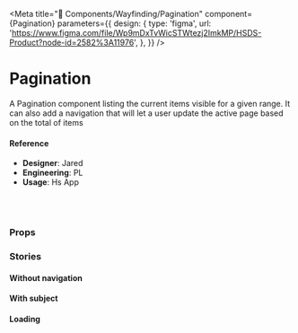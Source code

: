 
<Meta
  title="🧬 Components/Wayfinding/Pagination"
  component={Pagination}
  parameters={{
    design: {
      type: 'figma',
      url:
        'https://www.figma.com/file/Wp9mDxTvWicSTWtezj2ImkMP/HSDS-Product?node-id=2582%3A11976',
    },
  }}
/>

# Pagination

A Pagination component listing the current items visible for a given range. It can also add a navigation that will let a user update the active page based on the total of items

<Canvas>
  <Story name="default">
    <Pagination
      totalItems={number('totalItems', 255)}
      rangePerPage={number('rangePerPage', 50)}
      onChange={action('changePage')}
    />
  </Story>
</Canvas>

#### Reference

- **Designer**: Jared
- **Engineering**: PL
- **Usage**: Hs App

<br />
<br />

### Props

<ArgsTable of={Pagination} />

### Stories

#### Without navigation

<Canvas>
  <Story name="without navigation">
    <Pagination
      subject={text('subject', 'Item')}
      totalItems={number('totalItems', 255)}
      rangePerPage={number('rangePerPage', 50)}
      activePage={number('activePage', 2)}
      showNavigation={boolean('showNavigation', false)}
    />
  </Story>
</Canvas>

#### With subject

<Canvas>
  <Story name="with subject">
    <Pagination
      totalItems={number('totalItems', 255)}
      rangePerPage={number('rangePerPage', 50)}
      onChange={action('changePage')}
      subject={text('subject', 'Customer')}
    />
  </Story>
</Canvas>

#### Loading

<Canvas>
  <Story name="loading">
    <Pagination
      totalItems={number('totalItems', 255)}
      rangePerPage={number('rangePerPage', 30)}
      onChange={action('changePage')}
      subject={text('subject', 'Customer')}
      activePage={number('activePage', 5)}
      isLoading={boolean('isLoading', true)}
    />
  </Story>
</Canvas>
